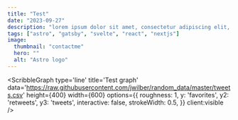 ```yaml
---
title: "Test"
date: "2023-09-27"
description: "lorem ipsum dolor sit amet, consectetur adipiscing elit, sed do eiusmod tempor incididunt ut labore et dolore magna aliqua. Ut enim ad minim veniam quis nostrud exercitation ullamco laboris nisi ut aliquip ex ea commodo consequat. lorem ipsum dolor sit amet, consectetur adipiscing elit, sed do eiusmod tempor incididunt ut labore et dolore magna aliqua. Ut enim ad minim veniam quis nostrud exercitation ullamco laboris nisi ut aliquip ex ea commodo consequat. lorem ipsum dolor sit amet, consectetur adipiscing elit, sed do eiusmod tempor incididunt ut labore et dolore magna aliqua. Ut enim ad minim veniam quis nostrud exercitation ullamco laboris nisi ut aliquip ex ea commodo consequat"
tags: ["astro", "gatsby", "svelte", "react", "nextjs"]
image:
  thumbnail: "contactme"
  hero: ""
  alt: "Astro logo"
---
```


<ScribbleGraph
  type='line'
  title='Test graph'
  data='https://raw.githubusercontent.com/jwilber/random_data/master/tweets.csv'
  height={400}
  width={600}
  options={{
    roughness: 1,
    y: 'favorites',
    y2: 'retweets',
    y3: 'tweets',
    interactive: false,
    strokeWidth: 0.5,
  }}
  client:visible
/>
